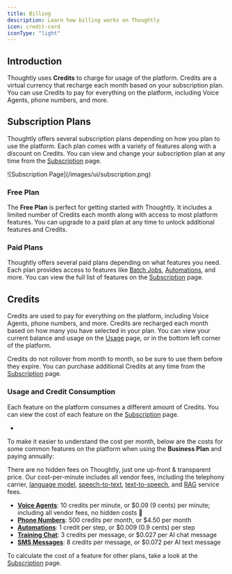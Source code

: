 ```yaml
---
title: Billing
description: Learn how billing works on Thoughtly
icon: credit-card
iconType: "light"
---
```


## Introduction

Thoughtly uses **Credits** to charge for usage of the platform. Credits are a virtual currency that recharge each month based on your subscription plan. You can use Credits to pay for everything on the platform, including Voice Agents, phone numbers, and more.

## Subscription Plans

Thoughtly offers several subscription plans depending on how you plan to use the platform. Each plan comes with a variety of features along with a discount on Credits. You can view and change your subscription plan at any time from the [Subscription](https://app.thought.ly/settings/subscription) page.

<Frame>
    ![Subscription Page](/images/ui/subscription.png)
</Frame>

### Free Plan

The **Free Plan** is perfect for getting started with Thoughtly. It includes a limited number of Credits each month along with access to most platform features. You can upgrade to a paid plan at any time to unlock additional features and Credits.

### Paid Plans

Thoughtly offers several paid plans depending on what features you need. Each plan provides access to features like [Batch Jobs](/deploy/batch-jobs), [Automations](/build/automations/overview), and more. You can view the full list of features on the [Subscription](https://app.thought.ly/settings/subscription) page.

## Credits

Credits are used to pay for everything on the platform, including Voice Agents, phone numbers, and more. Credits are recharged each month based on how many you have selected in your plan. You can view your current balance and usage on the [Usage](https://app.thought.ly/settings/usage) page, or in the bottom left corner of the platform.

Credits do not rollover from month to month, so be sure to use them before they expire. You can purchase additional Credits at any time from the [Subscription](https://app.thought.ly/settings/subscription) page.

### Usage and Credit Consumption

Each feature on the platform consumes a different amount of Credits. You can view the cost of each feature on the [Subscription](https://app.thought.ly/settings/subscription) page.

- 

To make it easier to understand the cost per month, below are the costs for some common features on the platform when using the **Business Plan** and paying annually:

<Note>There are no hidden fees on Thoughtly, just one up-front & transparent price. Our cost-per-minute includes all vendor fees, including the telephony carrier, [language model](/resources/glossary#large-language-model), [speech-to-text](/resources/glossary#stt), [text-to-speech](/resources/glossary#tts), and [RAG](/resources/glossary#rag-retrieval-augmented-generation) service fees.</Note>

- **[Voice Agents](/build/overview)**: 10 credits per minute, or $0.09 (9 cents) per minute; including all vendor fees, no hidden costs 🙌
- **[Phone Numbers](/deploy/phone-numbers/buying-phone-numbers)**: 500 credits per month, or $4.50 per month
- **[Automations](/build/automations/overview)**: 1 credit per step, or $0.009 (0.9 cents) per step
- **[Training Chat](/build/agent-builder/training-and-rules#training)**: 3 credits per message, or $0.027 per AI chat message
- **[SMS Messages](/deploy/sms)**: 8 credits per message, or $0.072 per AI text message

To calculate the cost of a feature for other plans, take a look at the [Subscription](https://app.thought.ly/settings/subscription) page.

